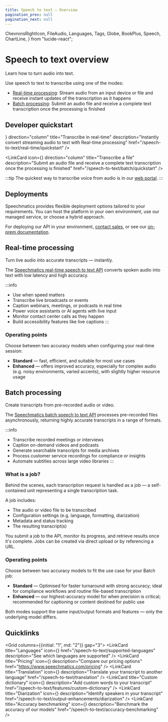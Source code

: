 ```yaml
---
title: Speech to text — Overview
pagination_prev: null
pagination_next: null
---
```

  ChevronsRightIcon,
  FileAudio,
  Languages,
  Tags,
  Globe,
  BookPlus,
  Speech,
  ChartLine,
} from "lucide-react";

# Speech to text overview

Learn how to turn audio into text.

Use speech to text to transcribe using one of the modes:
- [Real-time processing](#real-time-processing): Stream audio from an input device or file and receive instant updates of the transcription as it happens
- [Batch processing](#batch-processing): Submit an audio file and receive a complete text transcription once the processing is finished

## Developer quickstart

<Flex gap="3" mt="3" mb="5">
  <LinkCard
    icon={<ChevronsRightIcon/>}
    direction="column"
    title="Transcribe in real-time"
    description="Instantly convert streaming audio to text with Real-time processing"
    href="/speech-to-text/real-time/quickstart"
  />

  <LinkCard
    icon={<FileAudio/>}
    direction="column"
    title="Transcribe a file"
    description="Submit an audio file and receive a complete text transcription once the processing is finished"
    href="/speech-to-text/batch/quickstart"
  />
</Flex>


:::tip
The quickest way to transcribe voice from audio is in our [web portal](https://portal.speechmatics.com/jobs/create/batch).
:::

## Deployments

Speechmatics provides flexible deployment options tailored to your requirements. You can host the platform in your own environment, use our managed service, or choose a hybrid approach.

For deploying our API in your environment, [contact sales](https://www.speechmatics.com/speak-to-sales), or see our [on-prem documentation](/deployments).

## Real-time processing

Turn live audio into accurate transcripts — instantly.

The [Speechmatics real-time speech to text API](/api-ref/realtime-transcription-websocket) converts spoken audio into text with low latency and high accuracy.

:::info
- Use when speed matters
- Transcribe live broadcasts or events
- Caption webinars, meetings, or podcasts in real time
- Power voice assistants or AI agents with live input
- Monitor contact center calls as they happen
- Build accessibility features like live captions
:::

### Operating points

Choose between two accuracy models when configuring your real-time session:
- **Standard** — fast, efficient, and suitable for most use cases
- **Enhanced** — offers improved accuracy, especially for complex audio (e.g. noisy environments, varied accents), with slightly higher resource usage

## Batch processing

Create transcripts from pre-recorded audio or video.

The [Speechmatics batch speech to text API](/api-ref/batch/create-a-new-job) processes pre-recorded files asynchronously, returning highly accurate transcripts in a range of formats.

:::info
- Transcribe recorded meetings or interviews
- Caption on-demand videos and podcasts
- Generate searchable transcripts for media archives
- Process customer service recordings for compliance or insights
- Automate subtitles across large video libraries
:::


### What is a job?

Behind the scenes, each transcription request is handled as a job — a self-contained unit representing a single transcription task.

A job includes:
- The audio or video file to be transcribed
- Configuration settings (e.g. language, formatting, diarization)
- Metadata and status tracking
- The resulting transcript(s)

You submit a job to the API, monitor its progress, and retrieve results once it's complete. Jobs can be created via direct upload or by referencing a URL.

### Operating points

Choose between two accuracy models to fit the use case for your Batch job:
- **Standard** — Optimised for faster turnaround with strong accuracy; ideal for compliance workflows and routine file-based transcription
- **Enhanced** — our highest-accuracy model for when precision is critical; recommended for captioning or content destined for public use

Both modes support the same input/output formats and features — only the underlying model differs.


## Quicklinks

<Grid columns={{initial: "1", md: "2"}} gap="3">
  <LinkCard
    title="Languages"
    icon={<Globe/>}
    href="/speech-to-text/supported-languages"
    description="See which languages are supported"
  />
  <LinkCard
    title="Pricing"
    icon={<Tags/>}
    description="Compare our pricing options"
    href="https://www.speechmatics.com/pricing"
  />
  <LinkCard
    title="Translation"
    icon={<Languages/>}
    description="Translate your transcript to another language"
    href="/speech-to-text/translation"
  />
  <LinkCard
    title="Custom dictionary"
    icon={<BookPlus/>}
    description="Add custom words to your transcript"
    href="/speech-to-text/features/custom-dictionary"
  />
  <LinkCard
    title="Diarization"
    icon={<Speech/>}
    description="Identify speakers in your transcript"
    href="/speech-to-text/output-enhancements/diarization"
  />
  <LinkCard
    title="Accuracy benchmarking"
    icon={<ChartLine/>}
    description="Benchmark the accuracy of our models"
    href="/speech-to-text/accuracy-benchmarking"
  />
</Grid>